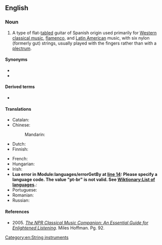 ==English==

===Noun===
{{en-noun}}

# A type of flat-[[table]]d guitar of Spanish origin used primarily for [[Western]] [[classical music]], [[flamenco]], and [[Latin American]] music, with six nylon (formerly gut) strings, usually played with the fingers rather than with a [[plectrum]].

====Synonyms====
* {{l|en|nylon-string guitar}}
* {{l|en|Spanish guitar}}

====Derived terms====
* {{l|en|classical guitarist}}

====Translations====
{{trans-top|guitar used primarily for classical music}}
* Catalan: {{t+|ca|guitarra clàssica|f}}
* Chinese:
*: Mandarin: {{t|cmn|古典吉他|tr=gǔdiǎn jítā|sc=Hani}}
* Dutch: {{t|nl|klassieke gitaar|f|m}}
* Finnish: {{t|fi|[[klassinen]] [[kitara]]}}
{{trans-mid}}
* French: {{t+|fr|guitare classique|f}}
* Hungarian: {{t|hu|klasszikus gitár}}
* Irish: {{t|ga|giotár clasaiceach|m}}
* <strong class="error"><span class="scribunto-error" id="mw-scribunto-error-0">Lua error in Module:languages/errorGetBy at [[Module:languages/errorGetBy#L-14|line 14]]: Please specify a language code. The value &quot;pt-br&quot; is not valid. See [[Wiktionary:List of languages]].</span></strong>: {{t|pt-br|<strong class="error"><span class="scribunto-error" id="mw-scribunto-error-1">Lua error in Module:languages/errorGetBy at [[Module:languages/errorGetBy#L-14|line 14]]: Please specify a language code. The value &quot;pt-br&quot; is not valid. See [[Wiktionary:List of languages]].</span></strong>|alt=violão}}
* Portuguese: {{t+|pt|violão|m}} {{qualifier|Brazil}}
* Romanian: {{t|ro|chitară clasică|f}}
* Russian: {{t|ru|класси́ческая гита́ра|f}}
{{trans-bottom}}

====References====
* 2005. [https://books.google.com/books?id=e6GcPB5v0yIC&pg=PA92&dq=%22classical+guitar%22+strings+flat+back&hl=en&sa=X&ved=0CD4Q6AEwAmoVChMI-9icqIrpxwIVxDs-Ch34ewLy#v=onepage&q=%22classical%20guitar%22%20strings%20flat%20back&f=false ''The NPR Classical Music Companion: An Essential Guide for Enlightened Listening'']. Miles Hoffman. Pg. 92.

[[Category:en:String instruments]]